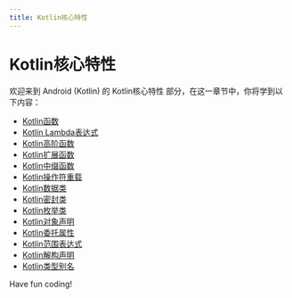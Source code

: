 ```yaml
---
title: Kotlin核心特性
---
```


# Kotlin核心特性

欢迎来到 Android (Kotlin) 的 Kotlin核心特性 部分，在这一章节中，你将学到以下内容：

- [Kotlin函数](./0-kotlin-function.mdx)
- [Kotlin Lambda表达式](./1-kotlin-lambda-expression.mdx)
- [Kotlin高阶函数](./2-kotlin-higher-order-function.mdx)
- [Kotlin扩展函数](./3-kotlin-extension-function.mdx)
- [Kotlin中缀函数](./4-affix-function-in-kotlin.mdx)
- [Kotlin操作符重载](./5-kotlin-operator-overloading.mdx)
- [Kotlin数据类](./6-kotlin-data-class.mdx)
- [Kotlin密封类](./7-kotlin-sealing-class.mdx)
- [Kotlin枚举类](./8-kotlin-enum-class.mdx)
- [Kotlin对象声明](./9-kotlin-object-declaration.mdx)
- [Kotlin委托属性](./10-kotlin-delegate-properties.mdx)
- [Kotlin范围表达式](./11-kotlin-scope-expression.mdx)
- [Kotlin解构声明](./12-kotlin-deconstruction-declaration.mdx)
- [Kotlin类型别名](./13-kotlin-type-alias.mdx)

Have fun coding!